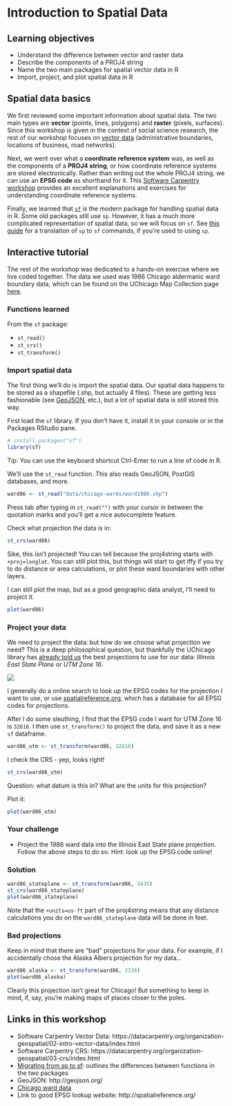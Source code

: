 # Introduction to Spatial Data

## Learning objectives

- Understand the difference between vector and raster data
- Describe the components of a PROJ4 string
- Name the two main packages for spatial vector data in R
- Import, project, and plot spatial data in R

## Spatial data basics

We first reviewed some important information about spatial data. The two main types are 
**vector** (points, lines, polygons) and **raster** (pixels, surfaces). Since this workshop is given in the context of social science research, the rest of our workshop focuses on [vector data](https://datacarpentry.org/organization-geospatial/02-intro-vector-data/index.html) (administrative boundaries, locations of business, road networks).

Next, we went over what a **coordinate reference system** was, as well as the components of a **PROJ4 string**, or how coordinate reference systems are stored electronically. Rather than writing out the whole PROJ4 string, we can use an **EPSG code** as shorthand for it. This [Software Carpentry workshop](https://datacarpentry.org/organization-geospatial/03-crs/index.html) provides an excellent explanations and exercises for understanding coordinate reference systems.

Finally, we learned that [`sf`](https://r-spatial.github.io/sf/index.html) is the modern package for handling spatial data in R. Some old packages still use `sp`. However, it has a much more complicated representation of spatial data, so we will focus on `sf`. See [this guide](https://github.com/r-spatial/sf/wiki/Migrating) for a translation of `sp` to `sf` commands, if you're used to using `sp`.

## Interactive tutorial

The rest of the workshop was dedicated to a hands-on exercise where we live coded together. The data we used was 1986 Chicago aldermanic ward boundary data, which can be found on the UChicago Map Collection page [here](https://www.lib.uchicago.edu/e/collections/maps/chigis.html).

### Functions learned

From the `sf` package:

- `st_read()`
- `st_crs()`
- `st_transform()`

### Import spatial data

The first thing we'll do is import the spatial data. Our spatial data happens to be stored as a shapefile (.shp, but actually 4 files). These are getting less fashionable (see [GeoJSON](http://geojson.org/), etc.), but a lot of spatial data is still stored this way.

First load the `sf` library. If you don't have it, install it in your console or in the Packages RStudio pane.
```r
# install.packages("sf")
library(sf)
```

Tip: You can use the keyboard shortcut Ctrl-Enter to run a line of code in R.

We'll use the `st_read` function. This also reads GeoJSON, PostGIS databases, and more. 

```r
ward86 <- st_read("data/chicago-wards/ward1986.shp")
```
Press tab after typing in `st_read("")` with your cursor in between the quotation marks and you'll get a nice autocomplete feature.

Check what projection the data is in:
```r
st_crs(ward86)
```
Sike, this isn't projected! You can tell because the proj4string starts with `+proj=longlat`. You can still plot this, but things will start to get iffy if you try to do distance or area calculations, or plot these ward boundaries with other layers.

I can still plot the map, but as a good geographic data analyst, I'll need to project it.
```r
plot(ward86)
```

### Project your data

We need to project the data: but how do we choose what projection we need? This is a deep philosophical question, but thankfully the UChicago library has [already told us](https://www.lib.uchicago.edu/e/collections/maps/chigis.html) the best projections to use for our data: *Illinois East State Plane* or *UTM Zone 16*.

![](figs/what-projection.png)

I generally do a online search to look up the EPSG codes for the projection I want to use, or use [spatialreference.org](http://spatialreference.org/ ), which has a database for all EPSG codes for projections.

After I do some sleuthing, I find that the EPSG code I want for UTM Zone 16 is `32616`. I then use `st_transform()` to project the data, and save it as a new `sf` dataframe.
```r
ward86_utm <- st_transform(ward86, 32616)
```

I check the CRS - yep, looks right!
```r
st_crs(ward86_utm)
```

Question: what datum is this in? What are the units for this projection?

Plot it:
```r
plot(ward86_utm)
```

### Your challenge

- Project the 1986 ward data into the Illinois East State plane projection. Follow the above steps to do so. Hint: look up the EPSG code online!

### Solution
```r
ward86_stateplane <- st_transform(ward86, 3435)
st_crs(ward86_stateplane)
plot(ward86_stateplane)
```

Note that the `+units=us-ft` part of the proj4string means that any distance calculations you do on the `ward86_stateplane` data will be done in feet.

### Bad projections

Keep in mind that there are "bad" projections for your data. For example, if I accidentally chose the Alaska Albers projection for my data...
```r
ward86_alaska <- st_transform(ward86, 3338)
plot(ward86_alaska)
```

Clearly this projection isn't great for Chicago! But something to keep in mind, if, say, you're making maps of places closer to the poles.

## Links in this workshop

- Software Carpentry Vector Data: https://datacarpentry.org/organization-geospatial/02-intro-vector-data/index.html
- Software Carpentry CRS: https://datacarpentry.org/organization-geospatial/03-crs/index.html
- [Migrating from sp to sf](https://github.com/r-spatial/sf/wiki/Migrating): outlines the differences between functions in the two packages
- GeoJSON: http://geojson.org/
- [Chicago ward data](https://www.lib.uchicago.edu/e/collections/maps/chigis.html)
- Link to good EPSG lookup website: http://spatialreference.org/ 
